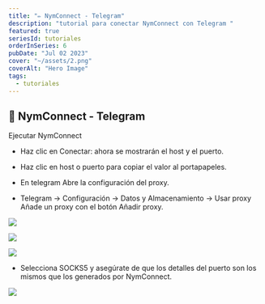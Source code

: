 ```yaml
---
title: "✏️ NymConnect - Telegram"
description: "tutorial para conectar NymConnect con Telegram "
featured: true
seriesId: tutoriales
orderInSeries: 6
pubDate: "Jul 02 2023"
cover: "~/assets/2.png"
coverAlt: "Hero Image"
tags:
  - tutoriales
---
```


## 🔩 NymConnect - Telegram

Ejecutar NymConnect

* Haz clic en Conectar: ahora se mostrarán el host y el puerto.

* Haz clic en host o puerto para copiar el valor al portapapeles.

* En telegram Abre la configuración del proxy.

* Telegram -> Configuración -> Datos y Almacenamiento -> Usar proxy
Añade un proxy con el botón Añadir proxy.

![](~/assets/tut-1/1.png)

![](~/assets/tut-1/2.png)

![](~/assets/tut-1/3.png)

* Selecciona SOCKS5 y asegúrate de que los detalles del puerto son los mismos que los generados por NymConnect.

![](~/assets/tut-1/4.png)